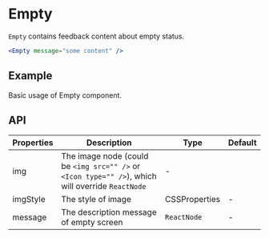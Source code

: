 # Empty

`Empty` contains feedback content about empty status.

```jsx
<Empty message="some content" />
```

## Example

Basic usage of Empty component.

<Demo src="../../components/empty/demo/Example.tsx" />

## API

Properties | Description | Type | Default
-----------|------------|------|--------
| img | The image node (could be `<img src="" />` or `<Icon type="" />`), which will override `ReactNode` | - |
| imgStyle | The style of image | CSSProperties | - |
| message | The description message of empty screen | `ReactNode` | - |
